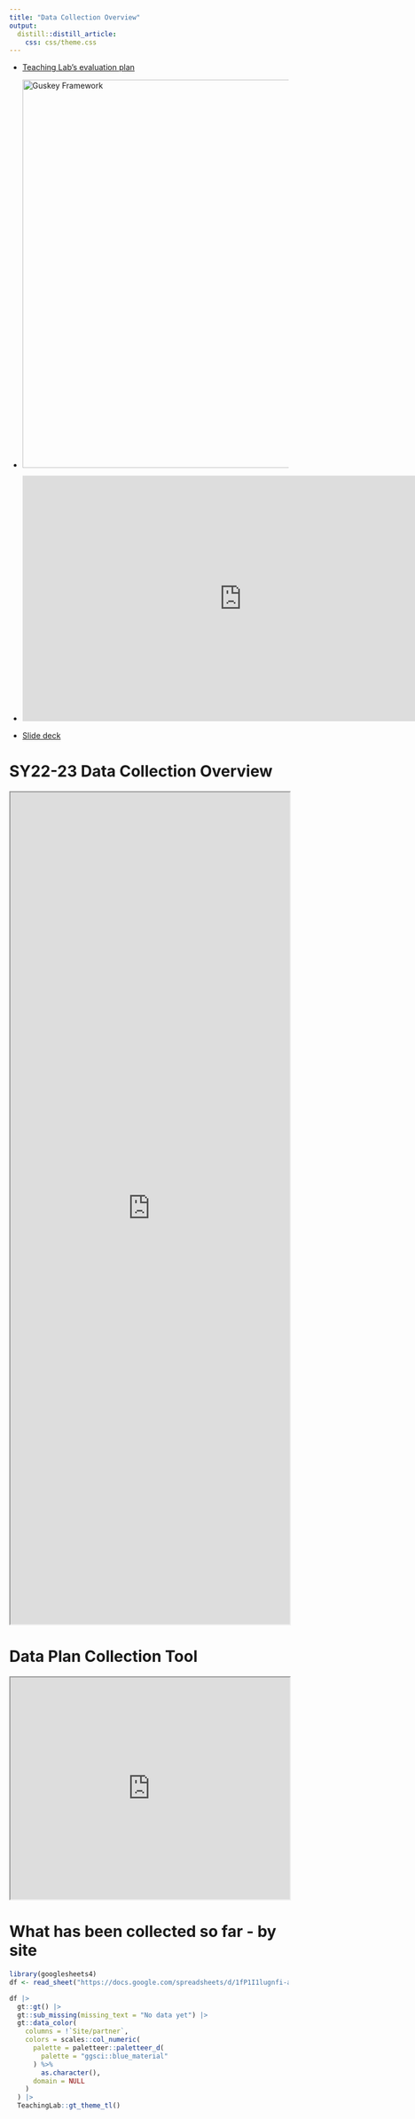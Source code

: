 ```yaml
---
title: "Data Collection Overview"
output: 
  distill::distill_article:
    css: css/theme.css
---
```


<base target="_blank"/>

- <a href="https://docs.google.com/document/d/19yDyFCx1KeSPHlD9SLvLfG76FRGdfChL1hnCo_dV1zQ/edit?usp=sharing">Teaching Lab's evaluation plan</a>

- <img src="Images/Surveys/Teaching Lab Evaluation Plan Overview SY22-23.png" alt="Guskey Framework" width = "700">

- <iframe frameborder="0" scrolling="no" marginheight="0" marginwidth="0"width="788.54" height="443" type="text/html" src="https://www.youtube.com/embed/_SDYiLuV47A?autoplay=0&fs=1&iv_load_policy=3&showinfo=0&rel=0&cc_load_policy=0&start=0&end=0&origin=http://youtubeembedcode.com"><div><small><a href="https://youtubeembedcode.com/de/">youtubeembedcode de</a></small></div><div><small><a href="https://spelbolag-utan-svensk-licens.se/">https://spelbolag-utan-svensk-licens.se/</a></small></div><div><small><a href="https://youtubeembedcode.com/pl/">youtubeembedcode pl</a></small></div><div><small><a href="https://xn--bsta-utlndska-casinon-51bh.se/">bästa-utländska-casinon.se</a></small></div><div><small><a href="https://youtubeembedcode.com/nl/">youtubeembedcode.com/nl/</a></small></div><div><small><a href="https://spelstopp.net/">Spelstopp.net</a></small></div><div><small><a href="https://youtubeembedcode.com/nl/">youtubeembedcode.com/nl/</a></small></div><div><small><a href="https://spela-utan-spelpaus.se/">spela-utan-spelpaus.se</a></small></div><div><small><a href="https://youtubeembedcode.com/de/">youtubeembedcode de</a></small></div><div><small><a href="https://casinoutansvensklicenslista.se/">https://casinoutansvensklicenslista.se/</a></small></div></iframe>

- <a href="https://docs.google.com/presentation/d/1q0cN-9w5nZiHSvC7ltSAJIqFaN8DFYoZGwhlD76rWuM/edit#slide=id.g12348856a48_0_1079">Slide deck</a>

# SY22-23 Data Collection Overview

<p align="center" class = "l-screen">

<iframe height = "1500px" width = "100%" class="l-screen-inset shaded" src="https://docs.google.com/document/d/e/2PACX-1vQZ9iNozHcw6p_JEs9q-0xQrfJ8nHAyC0Kj47PbWGgcD5PXLOPOwy3xyfno1o-alJztS8zqmTPzPA2N/pub?embedded=true"></iframe>

</p>

# Data Plan Collection Tool


<p align="center" class = "l-screen">

<iframe height = "400px" width = "100%" class="l-screen-inset shaded" src="https://zingtree.com/show/329834131#9"></iframe>

</p>

# What has been collected so far - by site

```r
library(googlesheets4)
df <- read_sheet("https://docs.google.com/spreadsheets/d/1fP1I1lugnfi-a5LpVgvtp1PtdRObColtvioTAFMtYqo/edit#gid=0", skip = 1)

df |>
  gt::gt() |>
  gt::sub_missing(missing_text = "No data yet") |>
  gt::data_color(
    columns = !`Site/partner`,
    colors = scales::col_numeric(
      palette = paletteer::paletteer_d(
        palette = "ggsci::blue_material"
      ) %>%
        as.character(),
      domain = NULL
    )
  ) |>
  TeachingLab::gt_theme_tl()
```


